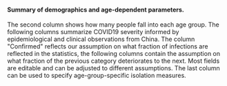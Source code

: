 #### Summary of demographics and age-dependent parameters.

The second column shows how many people fall into each age group.
The following columns summarize COVID19 severity informed by epidemiological and clinical observations from China.
The column "Confirmed" reflects our assumption on what fraction of infections are reflected in the statistics, the following columns contain the assumption on what fraction of the previous category deteriorates to the next.
Most fields are editable and can be adjusted to different assumptions.
The last column can be used to specify age-group-specific isolation measures.
